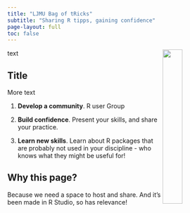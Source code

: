 ```yaml
---
title: "LJMU Bag of tRicks"
subtitle: "Sharing R tipps, gaining confidence"
page-layout: full
toc: false
---
```


<img src="images/Slide2.png"  style="float:right;width:30%;"/>

text

## Title

More text

1.  **Develop a community**. R user Group

2.  **Build confidence**. Present your skills, and share your practice.

3.  **Learn new skills**. Learn about R packages that are probably not used in your discipline - who knows what they might be useful for!

## Why this page?

Because we need a space to host and share. And it's been made in R Studio, so has relevance!



